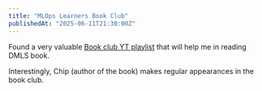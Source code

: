 ```yaml
---
title: "MLOps Learners Book Club"
publishedAt: "2025-06-11T21:30:00Z"
---
```


Found a very valuable [Book club YT playlist](https://www.youtube.com/watch?v=spFsPbDw7Lg&list=PLLm69KFEX6JD4fJ7ge8-WEDw3G4c_nzHs&index=1) that will help me in reading DMLS book.

Interestingly, Chip (author of the book) makes regular appearances in the book club.
